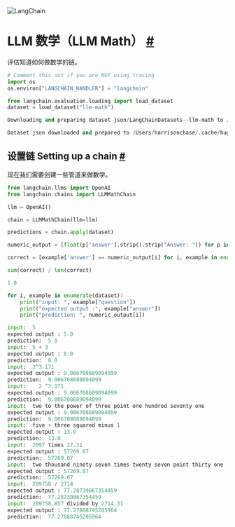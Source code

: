 

<Head>
  <script>
    {
      `(function() {
         var _hmt = _hmt || [];
(function() {
  var hm = document.createElement("script");
  hm.src = "https://hm.baidu.com/hm.js?e60fb290e204e04c5cb6f79b0ac1e697";
  var s = document.getElementsByTagName("script")[0]; 
  s.parentNode.insertBefore(hm, s);
})();
       })();`
    }
  </script>
</Head>

![LangChain](https://pica.zhimg.com/50/v2-56e8bbb52aa271012541c1fe1ceb11a2_r.gif)



    


LLM 数学（LLM Math）
 [#](#llm-math "Permalink to this headline")
=======================================================


评估知道如何做数学的链。
 







```python
# Comment this out if you are NOT using tracing
import os
os.environ["LANGCHAIN_HANDLER"] = "langchain"

```










```python
from langchain.evaluation.loading import load_dataset
dataset = load_dataset("llm-math")

```







```python
Downloading and preparing dataset json/LangChainDatasets--llm-math to /Users/harrisonchase/.cache/huggingface/datasets/LangChainDatasets___json/LangChainDatasets--llm-math-509b11d101165afa/0.0.0/0f7e3662623656454fcd2b650f34e886a7db4b9104504885bd462096cc7a9f51...

```





```python
Dataset json downloaded and prepared to /Users/harrisonchase/.cache/huggingface/datasets/LangChainDatasets___json/LangChainDatasets--llm-math-509b11d101165afa/0.0.0/0f7e3662623656454fcd2b650f34e886a7db4b9104504885bd462096cc7a9f51. Subsequent calls will reuse this data.

```





 设置链 Setting up a chain
 [#](#setting-up-a-chain "Permalink to this headline")
---------------------------------------------------------------------------


现在我们需要创建一些管道来做数学。
 







```python
from langchain.llms import OpenAI
from langchain.chains import LLMMathChain

```










```python
llm = OpenAI()

```










```python
chain = LLMMathChain(llm=llm)

```










```python
predictions = chain.apply(dataset)

```










```python
numeric_output = [float(p['answer'].strip().strip("Answer: ")) for p in predictions]

```










```python
correct = [example['answer'] == numeric_output[i] for i, example in enumerate(dataset)]

```










```python
sum(correct) / len(correct)

```








```python
1.0

```










```python
for i, example in enumerate(dataset):
    print("input: ", example["question"])
    print("expected output :", example["answer"])
    print("prediction: ", numeric_output[i])

```








```python
input:  5
expected output : 5.0
prediction:  5.0
input:  5 + 3
expected output : 8.0
prediction:  8.0
input:  2^3.171
expected output : 9.006708689094099
prediction:  9.006708689094099
input:    2 ^3.171 
expected output : 9.006708689094099
prediction:  9.006708689094099
input:  two to the power of three point one hundred seventy one
expected output : 9.006708689094099
prediction:  9.006708689094099
input:  five + three squared minus 1
expected output : 13.0
prediction:  13.0
input:  2097 times 27.31
expected output : 57269.07
prediction:  57269.07
input:  two thousand ninety seven times twenty seven point thirty one
expected output : 57269.07
prediction:  57269.07
input:  209758 / 2714
expected output : 77.28739867354459
prediction:  77.28739867354459
input:  209758.857 divided by 2714.31
expected output : 77.27888745205964
prediction:  77.27888745205964

```








